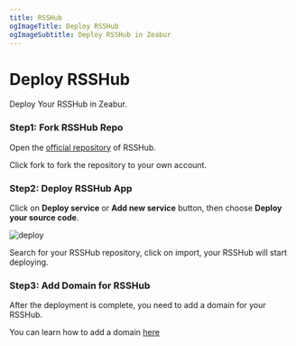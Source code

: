 ```yaml
---
title: RSSHub
ogImageTitle: Deploy RSSHub
ogImageSubtitle: Deploy RSSHub in Zeabur
---
```


# Deploy RSSHub

Deploy Your RSSHub in Zeabur.

### Step1: Fork RSSHub Repo

Open the [official repository](https://github.com/DIYgod/RSSHub) of RSSHub.

Click fork to fork the repository to your own account.

### Step2: Deploy RSSHub App

Click on **Deploy service** or **Add new service** button, then choose **Deploy your source code**.

![deploy](/framework/deploy.png)

Search for your RSSHub repository, click on import, your RSSHub will start deploying.

### Step3: Add Domain for RSSHub

After the deployment is complete, you need to add a domain for your RSSHub.

You can learn how to add a domain [here](/en-US/deploy/domain-binding)

